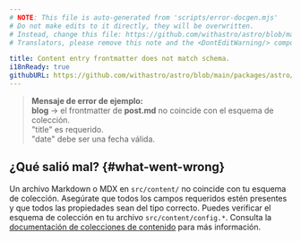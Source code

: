 ```yaml
---
# NOTE: This file is auto-generated from 'scripts/error-docgen.mjs'
# Do not make edits to it directly, they will be overwritten.
# Instead, change this file: https://github.com/withastro/astro/blob/main/packages/astro/src/core/errors/errors-data.ts
# Translators, please remove this note and the <DontEditWarning/> component.

title: Content entry frontmatter does not match schema.
i18nReady: true
githubURL: https://github.com/withastro/astro/blob/main/packages/astro/src/core/errors/errors-data.ts
---
```


> **Mensaje de error de ejemplo:**<br/>
**blog** → el frontmatter de **post.md** no coincide con el esquema de colección.<br/>
"title" es requerido.<br/>
"date" debe ser una fecha válida.

## ¿Qué salió mal? \{#what-went-wrong\}
Un archivo Markdown o MDX en `src/content/` no coincide con tu esquema de colección.
Asegúrate que todos los campos requeridos estén presentes y que todos las propiedades sean del tipo correcto.
Puedes verificar el esquema de colección en tu archivo `src/content/config.*`.
Consulta la [documentación de colecciones de contenido](/es/guides/content-collections/) para más información.
